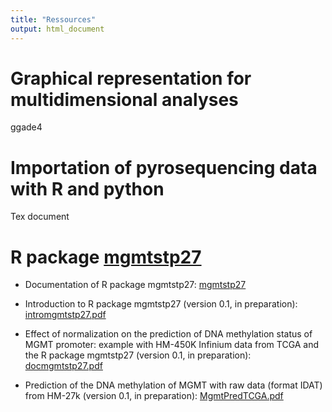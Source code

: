 ```yaml
---
title: "Ressources"
output: html_document
---
```


# **Graphical representation for multidimensional analyses**

ggade4


# **Importation of pyrosequencing data with R and python**

Tex document



# **R package [mgmtstp27](https://github.com/badozor/mgmtstp27)**

 * Documentation of R package mgmtstp27: [mgmtstp27](https://github.com/badozor/mgmtstp27/blob/master/trunk/Rdoc/mgmtstp27.pdf)
 
 * Introduction to R package mgmtstp27 (version 0.1, in preparation): [intromgmtstp27.pdf](https://github.com/badozor/mgmtstp27/blob/master/trunk/Rdoc/intromgmtstp27.pdf)
 
 * Effect of normalization on the prediction of DNA methylation status of MGMT promoter: example with HM-450K Infinium data from TCGA and the R package mgmtstp27 (version 0.1, in preparation): [docmgmtstp27.pdf](https://github.com/badozor/mgmtstp27/blob/master/trunk/Rdoc/docmgmtstp27.pdf)
 
 * Prediction of the DNA methylation of MGMT with raw data (format IDAT) from HM-27k (version 0.1, in preparation): [MgmtPredTCGA.pdf](https://github.com/badozor/mgmtstp27/blob/master/trunk/Rdoc/MgmtPredTCGA.pdf)
 
 
